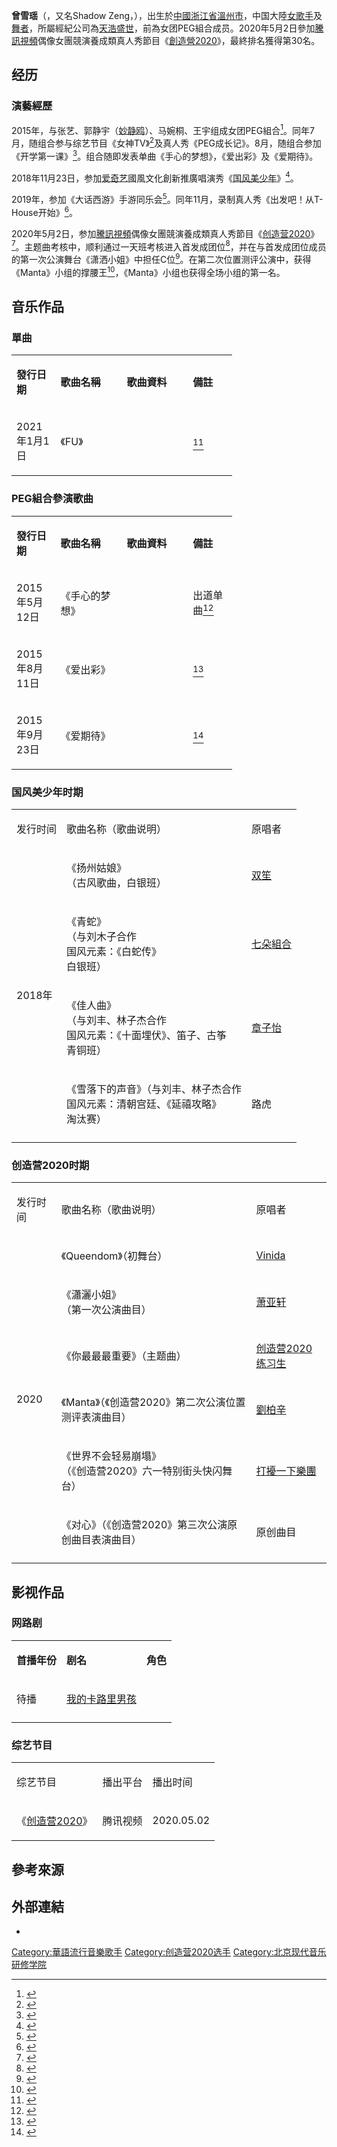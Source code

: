 {{藝人
| 姓名 = 曾雪瑶
| 類型 = 女歌手
| 圖片 = 
| 圖片尺寸 = 
| 圖片簡介 = 
| 本名 = 曾雪瑤
| 羅馬拼音 = Zēng Xuěyáo
| 英文名 = Skyler、Shadow
| 暱稱 = 雪雪、瑤瑤
| 别名 = 
| 國籍 = {{PRC}}
| 民族 = [[漢族|漢族]]
| 籍貫 = 
| 出生名 = 
| 出生日期 = {{birth date and age|2001|1|08}}
| 出生地點 = {{CHN}}[[浙江省|浙江省]][[温州市|温州市]]
| 職業 = [[歌手|歌手]]、[[舞者|舞者]]
| 語言 = [[汉语普通话|普通話]]、[[英語|英語]]
| 教育程度 = [[大學|大學]]
| 母校 = 北京现代音乐研修学院<ref>{{cite web|url=http://m.bjcma.com/wapd/rdss/2020/04/28/15425.html|title=《创造营2020》定档 北京现代音乐研修学院刘些宁、马玉灵、妙静鸥、舒一灵、王曦瑶、曾雪瑶入选|website=北京现代音乐研修学院|access-date=2021-01-26|archive-date=2021-01-30|archive-url=https://web.archive.org/web/20210130111150/http://m.bjcma.com/wapd/rdss/2020/04/28/15425.html|dead-url=no}}</ref>
| 音樂類型 = [[中文流行音樂|中文流行音樂]]
| 出道日期 = {{start date and age|2015|5|12}}
| 出道作品 = 單曲《手心的夢想》<br />{{small|（PEG組合成員身分）}}
| 代表作品 = {{plainlist|
* '''音樂'''：{{ubl|《FU》}}
* '''綜藝'''：{{ubl|《[[國風美少年|國風美少年]]》|《[[創造營2020|創造營2020]]》}}
}}
| 著名角色 = 
| 活躍年代 = 2015年－至今
| 唱片公司 = 
| 經紀公司 = {{plainlist|
* [[天浩盛世|天浩盛世]]<br />{{small|（2018年－至今）}}
* 最美青春<br />{{small|（2015年－2016年）}}
}}
| 相關團體 = PEG組合<br />{{small|（2015年－2016年）}}
| 簽名 = 
| IMDb = 
| module = 
}}

'''曾雪瑶'''（{{lang-en|Skyler Zeng}}，又名Shadow Zeng，{{bd|2001年|1月8日}}），出生於[[中國|中國]][[浙江省|浙江省]][[溫州市|溫州市]]，中国大陸[[女歌手|女歌手]]及[[舞者|舞者]]，所屬經紀公司為[[天浩盛世|天浩盛世]]，前為女团PEG組合成员。2020年5月2日參加[[騰訊視頻|騰訊視頻]]偶像女團競演養成類真人秀節目《[[創造營2020|創造營2020]]》，最終排名獲得第30名。

== 经历 ==
=== 演藝經歷 ===
2015年，与张艺、郭静宇（[[妙静鸥|妙静鸥]]）、马婉桐、王宇组成女团PEG組合<ref>{{cite web|url=http://www.iqiyi.com/w_19rrtx9lpx.html|title=《PEG成长记》第一季第1期 绝对精彩 不容错过|website=爱奇艺|access-date=2021-01-26|archive-date=2021-02-03|archive-url=https://web.archive.org/web/20210203061656/http://www.iqiyi.com/w_19rrtx9lpx.html|dead-url=no}}</ref>。同年7月，随组合参与综艺节目《女神TV》<ref>{{cite web|url=https://v.qq.com/x/cover/d9bbellgchcuxu1/b01593u55eq.html|title=女神有料：五招让萌妹纸乖乖到碗里来|website=腾讯视频|access-date=2021-01-26|archive-date=2021-02-05|archive-url=https://web.archive.org/web/20210205103529/https://v.qq.com/x/cover/d9bbellgchcuxu1/b01593u55eq.html|dead-url=no}}</ref>及真人秀《PEG成长记》。8月，随组合参加《开学第一课》<ref>{{cite web|url=http://www.xinhuanet.com/ent/2015-08/24/c_128159687.htm?from=timeline&isappinstalled=0#10006-weixin-1-52626-6b3bffd01fdde4900130bc5a2751b6d1|title=马天宇、PEG组合《开学第一课》登台同献唱|website=新华网|access-date=2021-01-26|archive-date=2021-02-02|archive-url=https://web.archive.org/web/20210202134044/http://www.xinhuanet.com/ent/2015-08/24/c_128159687.htm?from=timeline&isappinstalled=0#10006-weixin-1-52626-6b3bffd01fdde4900130bc5a2751b6d1|dead-url=yes}}</ref>。组合随即发表单曲《手心的梦想》，《爱出彩》及《爱期待》。

2018年11月23日，参加[[爱奇艺|爱奇艺]]國風文化創新推廣唱演秀《[[国风美少年|国风美少年]]》<ref>{{cite web|url=https://www.sohu.com/a/278042069_593677|title=曾雪瑶加盟《国风美少年》 亦古亦今歌舞俱佳助力国风|website=搜狐网|access-date=2021-01-26|archive-date=2021-02-02|archive-url=https://web.archive.org/web/20210202171219/https://www.sohu.com/a/278042069_593677|dead-url=no}}</ref>。

2019年，参加《大话西游》手游同乐会<ref>{{cite web|url=https://ent.163.com/game/19/0116/14/E5LB2PCG00318PFH.html|title=国风美少年刘木子曾雪瑶助阵 大话同乐会重磅嘉宾曝光|website=网易|access-date=2021-01-26|archive-date=2021-02-05|archive-url=https://web.archive.org/web/20210205131431/https://ent.163.com/game/19/0116/14/E5LB2PCG00318PFH.html|dead-url=no}}</ref>。同年11月，录制真人秀《出发吧！从T-House开始》<ref>{{cite web|url=http://ent.sina.com.cn/tv/zy/2019-11-08/doc-iicezzrr8049631.shtml|title=天浩盛世推出女团职场真人秀 开启偶像市场新玩法|website=新浪娱乐|access-date=2021-01-26|archive-date=2020-10-01|archive-url=https://web.archive.org/web/20201001054700/https://ent.sina.com.cn/tv/zy/2019-11-08/doc-iicezzrr8049631.shtml|dead-url=no}}</ref>。

2020年5月2日，参加[[騰訊視頻|騰訊視頻]]偶像女團競演養成類真人秀節目《[[创造营2020|创造营2020]]》<ref>{{cite web|url=https://ent.china.com/movie/newszh/11005281/20200507/38187070_all.html|title=《创造营》曾雪瑶被预测为决赛圈成员 堪称黑马实力强|website=中华网|access-date=2021-01-26|archive-date=2021-01-31|archive-url=https://web.archive.org/web/20210131114120/https://ent.china.com/movie/newszh/11005281/20200507/38187070_all.html|dead-url=no}}</ref>。主题曲考核中，顺利通过一天班考核进入首发成团位<ref>{{cite web|url=https://k.sina.cn/article_6580611042_m1883c27e203300rts2.html?from=ent&subch=oent|title=首发成团位：舒一灵、敖心仪、姜贞羽、苏芮琪、林君怡（c位）、曾雪瑶、希林娜依高花式主题曲接力|website=新浪|access-date=2021-01-26|archive-date=2021-02-02|archive-url=https://web.archive.org/web/20210202144134/https://k.sina.cn/article_6580611042_m1883c27e203300rts2.html?from=ent&subch=oent|dead-url=no}}</ref>，并在与首发成团位成员的第一次公演舞台《潇洒小姐》中担任C位<ref>{{cite web|url=https://k.sina.cn/article_5103645868_p1303374ac02700ornk.html|title=谁看了《潇洒小姐》的舞台不说一句@创造营2020-曾雪瑶椅子舞太绝了|website=新浪|access-date=2021-01-26|archive-date=2021-01-31|archive-url=https://web.archive.org/web/20210131113337/https://k.sina.cn/article_5103645868_p1303374ac02700ornk.html|dead-url=no}}</ref>。在第二次位置测评公演中，获得《Manta》小组的撑腰王<ref>{{cite web|url=https://k.sina.cn/article_6179910559_m17059f39f03300qjno.html?cre=tianyi&mod=wpage&loc=7&r=0&rfunc=69&tj=cxvideo_wpage&tr=380|title=曾雪瑶不负努力获得撑腰王|website=新浪|access-date=2021-01-26|archive-date=2021-02-02|archive-url=https://web.archive.org/web/20210202224442/https://k.sina.cn/article_6179910559_m17059f39f03300qjno.html?cre=tianyi&mod=wpage&loc=7&r=0&rfunc=69&tj=cxvideo_wpage&tr=380|dead-url=no}}</ref>，《Manta》小组也获得全场小组的第一名。

== 音乐作品 ==
=== 單曲 ===
{| class="wikitable" style="text-align:center; font-size:small;" width="70%"
|- style="background:#AAA1CE; color:white; font-weight:bold" align="center"
| width="20%" | '''發行日期'''
| width="30%" | '''歌曲名稱'''
| width="30%" | '''歌曲資料'''
| width="20%" | '''備註'''
|-
|2021年1月1日
|《FU》
| {{plainlist|
* 作詞：刘凡、Sandyjoe、EK Darkurai
* 作曲：Sandyjoe、EK Darkurai
}}
|<ref>{{cite web|url=https://y.qq.com/n/yqq/song/001fiGRJ0kpqHD.html|title=《FU》|website=QQ音乐|access-date=2021-01-26|archive-date=2021-02-03|archive-url=https://web.archive.org/web/20210203095823/https://y.qq.com/n/yqq/song/001fiGRJ0kpqHD.html|dead-url=no}}</ref>
|}

=== PEG組合參演歌曲 ===
{| class="wikitable" style="text-align:center; font-size:small;" width="70%"
|- style="background:#AAA1CE; color:white; font-weight:bold" align="center"
| width="20%" | '''發行日期'''
| width="30%" | '''歌曲名稱'''
| width="30%" | '''歌曲資料'''
| width="20%" | '''備註'''
|-
|2015年5月12日
|《手心的梦想》
| {{plainlist|
* 作詞：濮子辛
* 作曲：王奇
}}
|出道单曲<ref>{{cite web|url=http://www.kuwo.cn/play_detail/6441957|title=《手心的梦想》|website=酷我音乐|access-date=2021-01-26|archive-date=2021-02-04|archive-url=https://web.archive.org/web/20210204123606/http://www.kuwo.cn/play_detail/6441957|dead-url=yes}}</ref>
|-
|2015年8月11日
|《爱出彩》
| {{plainlist|
* 作詞：濮子辛
* 作曲：生波
}}
|<ref>{{cite web|url=https://www.xiami.com/album/URVbZL2a084|title=《爱出彩》|website=虾米音乐|access-date=2021-01-26|archive-date=2021-02-02|archive-url=https://web.archive.org/web/20210202132235/https://www.xiami.com/album/URVbZL2a084|dead-url=no}}</ref>
|-
|2015年9月23日
|《爱期待》
| {{plainlist|
* 作詞／作曲：桂玉鑫
}}
|<ref>{{cite web|url=https://www.xiami.com/song/8GyfcEf578d|title=《爱期待》|website=虾米音乐|access-date=2021-01-26|archive-date=2021-02-02|archive-url=https://web.archive.org/web/20210202120323/https://www.xiami.com/song/8GyfcEf578d|dead-url=no}}</ref>
|}

=== 国风美少年时期 ===
{|class="wikitable"style=text-align:center;font-size:97%
|-style=background:pink;font-weight:bold
|发行时间 || 歌曲名称（歌曲说明）|| 原唱者 
|-
|rowspan=8|2018年
|《扬州姑娘》<br/>（古风歌曲，白银班）
|[[双笙|双笙]]
|-
|《青蛇》<br/>（与刘木子合作<br/>国风元素：《白蛇传》<br/>白银班）
|[[七朵組合|七朵組合]]
|-
|《佳人曲》<br/>（与刘丰、林子杰合作<br/>国风元素：《十面埋伏》、笛子、古筝<br/>青铜班）
|[[章子怡|章子怡]]
|-
|《雪落下的声音》（与刘丰、林子杰合作<br/>国风元素：清朝宫廷、《延禧攻略》<br/>淘汰赛）
|路虎
|-
|}

=== 创造营2020时期 ===
{|class="wikitable"style=text-align:center;font-size:97%
|-style=background:pink;font-weight:bold
|发行时间 || 歌曲名称（歌曲说明）|| 原唱者 
|-
| rowspan="8"|2020
|《Queendom》（初舞台）
| [[Vinida|Vinida]]
|-
|《瀟灑小姐》<br/>（第一次公演曲目）
| [[萧亚轩|萧亚轩]]
|-
| 《你最最最重要》（主题曲）
| [[创造营2020|创造营2020练习生]]
|-
|《Manta》（《创造营2020》第二次公演位置测评表演曲目）
|[[劉柏辛|劉柏辛]]
|-
| 《世界不会轻易崩塌》<br/>（《创造营2020》六一特别街头快闪舞台）
|[[打擾一下樂團|打擾一下樂團]]
|-
|《对心》（《创造营2020》第三次公演原创曲目表演曲目）
|原创曲目
|-
|}

==影视作品==
===网路剧=== 
{| class="wikitable"
|- style="background:pink; color:black" align="center"
|'''首播年份'''||'''剧名'''||'''角色''' 
|-
| 待播||[[我的卡路里男孩|我的卡路里男孩]]||  
|-
|}

=== 综艺节目 ===
{| class="wikitable" 
| 综艺节目 
| 播出平台 || 播出时间
|-
|《[[创造营2020|创造营2020]]》 ||  腾讯视频 || 2020.05.02
|}

== 參考來源 ==
{{reflist|2}}
== 外部連結 ==
* {{Sinaweibo|3414361710}}

{{创造营2020}}

[[Category:華語流行音樂歌手|Category:華語流行音樂歌手]]
[[Category:创造营2020选手|Category:创造营2020选手]]
[[Category:北京现代音乐研修学院|Category:北京现代音乐研修学院]]